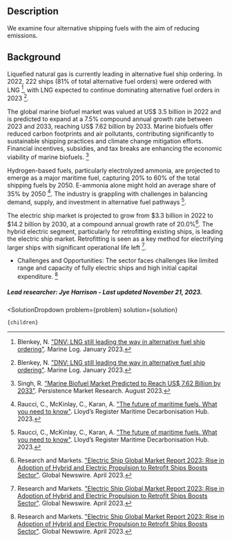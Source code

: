 

## Description

We examine four alternative shipping fuels with the aim of reducing emissions.

## Background

Liquefied natural gas is currently leading in alternative fuel ship ordering. In 2022, 222 ships (81% of total alternative fuel orders) were ordered with LNG [^"1"], with LNG expected to continue dominating alternative fuel orders in 2023 [^"1"].

The global marine biofuel market was valued at US$ 3.5 billion in 2022 and is predicted to expand at a 7.5% compound annual growth rate between 2023 and 2033, reaching US$ 7.62 billion by 2033​​. Marine biofuels offer reduced carbon footprints and air pollutants, contributing significantly to sustainable shipping practices and climate change mitigation efforts. Financial incentives, subsidies, and tax breaks are enhancing the economic viability of marine biofuels​​​​. [^"2"]

Hydrogen-based fuels, particularly electrolyzed ammonia, are projected to emerge as a major maritime fuel, capturing 20% to 60% of the total shipping fuels by 2050. E-ammonia alone might hold an average share of 35% by 2050​​ [^"3"]. The industry is grappling with challenges in balancing demand, supply, and investment in alternative fuel pathways [^"3"].

The electric ship market is projected to grow from $3.3 billion in 2022 to $14.2 billion by 2030, at a compound annual growth rate of 20.0%​ [^"4"]. The hybrid electric segment, particularly for retrofitting existing ships, is leading the electric ship market. Retrofitting is seen as a key method for electrifying larger ships with significant operational life left​​ [^"4"].
- Challenges and Opportunities: The sector faces challenges like limited range and capacity of fully electric ships and high initial capital expenditure. [^"4"]

##### Lead researcher: Jye Harrison - Last updated November 21, 2023.

[^"1"]: Blenkey, N. ["DNV: LNG still leading the way in alternative fuel ship ordering"](https://www.marinelog.com/news/dnv-lng-still-leading-the-way-in-alternative-fuel-ship-ordering/). Marine Log. January 2023.

[^"2"]: Singh, R. ["Marine Biofuel Market Predicted to Reach US$ 7.62 Billion by 2033"](https://www.globenewswire.com/en/news-release/2023/08/29/2733152/0/en/Marine-Biofuel-Market-Predicted-to-Reach-US-7-62-Billion-by-2033-Persistence-Market-Research.html). Persistence Market Research. August 2023.

[^"3"]: Raucci, C., McKinlay, C., Karan, A. ["The future of maritime fuels. What you need to know"](https://www.lr.org/en/knowledge/press-room/press-listing/press-release/2023/shipping-industry-faces-two-alternative-decarbonisation-paths-with-hydrogen-based-fuels-and-biofuels-vying-for-prominence/). Lloyd’s Register Maritime Decarbonisation Hub. 2023.

[^"4"]: Research and Markets. ["Electric Ship Global Market Report 2023: Rise in Adoption of Hybrid and Electric Propulsion to Retrofit Ships Boosts Sector"](https://www.globenewswire.com/news-release/2023/04/25/2653577/28124/en/Electric-Ship-Global-Market-Report-2023-Rise-in-Adoption-of-Hybrid-and-Electric-Propulsion-to-Retrofit-Ships-Boosts-Sector.html). Global Newswire. April 2023.

  <SolutionDropdown 
    problem={problem} 
    solution={solution}
  >
    {children}
  </SolutionDropdown>